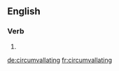==English==

===Verb===
{{head|en|present participle}}

# {{present participle of|circumvallate|lang=en|nocat=1}}

[[de:circumvallating]]
[[fr:circumvallating]]